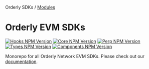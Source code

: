 Orderly SDKs / [Modules](/sdks/tech-doc/modules)

# Orderly EVM SDKs

[![Hooks NPM Version](https://img.shields.io/npm/v/@orderly.network/hooks?label=@orderly.network/hooks&color=blue)](https://www.npmjs.com/package/@orderly.network/hooks)
[![Core NPM Version](https://img.shields.io/npm/v/@orderly.network/core?label=@orderly.network/core&color=blue)](https://www.npmjs.com/package/@orderly.network/core)
[![Perp NPM Version](https://img.shields.io/npm/v/@orderly.network/perp?label=@orderly.network/perp&color=blue)](https://www.npmjs.com/package/@orderly.network/perp)
[![Types NPM Version](https://img.shields.io/npm/v/@orderly.network/types?label=@orderly.network/types&color=blue)](https://www.npmjs.com/package/@orderly.network/types)
[![Components NPM Version](https://img.shields.io/npm/v/@orderly.network/react?label=@orderly.network/react&color=blue)](https://www.npmjs.com/package/@orderly.network/react)

Monorepo for all Orderly Network EVM SDKs. Please check out our [documentation](https://sdk.orderly.network/).
